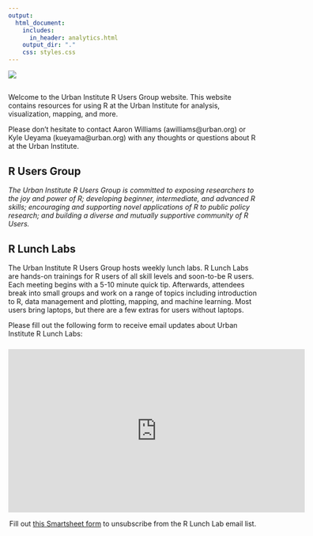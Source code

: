 ```yaml
---
output:
  html_document:
    includes:
      in_header: analytics.html  	
    output_dir: "."
    css: styles.css
---
```


<link rel="stylesheet" href="//fonts.googleapis.com/css?family=Lato" />

<div id="header">
![](graphics-guide/www/images/urban-institute-logo.png)
</div>

##

Welcome to the Urban Institute R Users Group website. This website contains resources for using R at the Urban Institute for analysis, visualization, mapping, and more.

Please don't hesitate to contact Aaron Williams (awilliams@urban.org) or Kyle Ueyama (kueyama@urban.org) with any thoughts or questions about R at the Urban Institute. 

## R Users Group

*The Urban Institute R Users Group is committed to exposing researchers to the joy and power of R; developing beginner, intermediate, and advanced R skills; encouraging and supporting novel applications of R to public policy research; and building a diverse and mutually supportive community of R Users.*

## R Lunch Labs

The Urban Institute R Users Group hosts weekly lunch labs. R Lunch Labs are hands-on trainings for R users of all skill levels and soon-to-be R users. Each meeting begins with a 5-10 minute quick tip. Afterwards, attendees break into small groups and work on a range of topics including introduction to R, data management and plotting, mapping, and machine learning. Most users bring laptops, but there are a few extras for users without laptops. 

Please fill out the following form to receive email updates about Urban Institute R Lunch Labs:

###

###

<center>
<iframe width="600" height="330" frameborder="0" src="https://app.smartsheet.com/b/form/b47eba5ed1d74f8ab06f017311c339b9"></iframe>
</center>

<center>

Fill out [this Smartsheet form](https://app.smartsheet.com/b/form/0e9d04ced47b489b8d14971ae6c2fb15) to unsubscribe from the R Lunch Lab email list.

</center>
